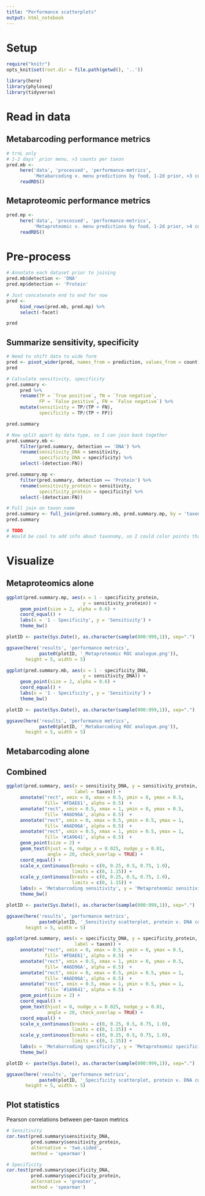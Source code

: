```yaml
---
title: "Performance scatterplots"
output: html_notebook
---
```


# Setup

```r
require("knitr")
opts_knit$set(root.dir = file.path(getwd(), '..'))
```

```r
library(here) 
library(phyloseq) 
library(tidyverse) 
```

# Read in data

## Metabarcoding performance metrics

```r
# trnL only
# 1-2 days' prior menu, >3 counts per taxon
pred.mb <- 
     here('data', 'processed', 'performance-metrics',
          'Metabarcoding v. menu predictions by food, 1-2d prior, >3 counts per taxon filter.rds') %>%
     readRDS()
```

## Metaproteomic performance metrics

```r
pred.mp <- 
     here('data', 'processed', 'performance-metrics',
          'Metaproteomic v. menu predictions by food, 1-2d prior, >4 counts per taxon filter.rds') %>%
     readRDS()
```

# Pre-process

```r
# Annotate each dataset prior to joining
pred.mb$detection <- 'DNA'
pred.mp$detection <- 'Protein'

# Just concatenate end to end for now
pred <- 
     bind_rows(pred.mb, pred.mp) %>% 
     select(-facet)

pred
```
## Summarize sensitivity, specificity

```r
# Need to shift data to wide form
pred <- pivot_wider(pred, names_from = prediction, values_from = count)
pred
```
```r
# Calculate sensitivity, specificity
pred.summary <- 
     pred %>% 
     rename(TP = `True positive`, TN = `True negative`,
            FP = `False positive`, FN = `False negative`) %>% 
     mutate(sensitivity = TP/(TP + FN), 
            specificity = TP/(TP + FP))

pred.summary
```
```r
# Now split apart by data type, so I can join back together
pred.summary.mb <- 
     filter(pred.summary, detection == 'DNA') %>% 
     rename(sensitivity_DNA = sensitivity,
            specificity_DNA = specificity) %>% 
     select(-(detection:FN))

pred.summary.mp <- 
     filter(pred.summary, detection == 'Protein') %>% 
     rename(sensitivity_protein = sensitivity,
            specificity_protein = specificity) %>% 
     select(-(detection:FN))

# Full join on taxon name
pred.summary <- full_join(pred.summary.mb, pred.summary.mp, by = 'taxon')
pred.summary
```
```r
# TODO
# Would be cool to add info about taxonomy, so I could color points that way
```

# Visualize 

## Metaproteomics alone

```r
ggplot(pred.summary.mp, aes(x = 1 - specificity_protein,
                            y = sensitivity_protein)) +
     geom_point(size = 2, alpha = 0.6) +
     coord_equal() +
     labs(x = '1 - Specificity', y = 'Sensitivity') +
     theme_bw()

plotID <- paste(Sys.Date(), as.character(sample(000:999,1)), sep=".")

ggsave(here('results', 'performance metrics', 
            paste0(plotID, '_Metaproteomic ROC analogue.png')),
       height = 5, width = 5)
```

```r
ggplot(pred.summary.mb, aes(x = 1 - specificity_DNA,
                            y = sensitivity_DNA)) +
     geom_point(size = 2, alpha = 0.6) +
     coord_equal() +
     labs(x = '1 - Specificity', y = 'Sensitivity') +
     theme_bw()

plotID <- paste(Sys.Date(), as.character(sample(000:999,1)), sep=".")

ggsave(here('results', 'performance metrics', 
            paste0(plotID, '_Metabarcoding ROC analogue.png')),
       height = 5, width = 5)
```


## Metabarcoding alone

## Combined

```r
ggplot(pred.summary, aes(x = sensitivity_DNA, y = sensitivity_protein,
                         label = taxon)) +
     annotate("rect", xmin = 0, xmax = 0.5, ymin = 0, ymax = 0.5, 
              fill= '#FDAE61', alpha = 0.5)  + 
     annotate("rect", xmin = 0.5, xmax = 1, ymin = 0, ymax = 0.5, 
              fill= '#A6D96A', alpha = 0.5)  + 
     annotate("rect", xmin = 0, xmax = 0.5, ymin = 0.5, ymax = 1, 
              fill= '#A6D96A', alpha = 0.5)  + 
     annotate("rect", xmin = 0.5, xmax = 1, ymin = 0.5, ymax = 1, 
              fill= '#1A9641', alpha = 0.5)  +
     geom_point(size = 2) +
     geom_text(hjust = 0, nudge_x = 0.025, nudge_y = 0.01,
               angle = 20, check_overlap = TRUE) +
     coord_equal() +
     scale_x_continuous(breaks = c(0, 0.25, 0.5, 0.75, 1.0),
                        limits = c(0, 1.15)) +
     scale_y_continuous(breaks = c(0, 0.25, 0.5, 0.75, 1.0),
                        limits = c(0, 1.15)) +
     labs(x = 'Metabarcoding sensitivity', y = 'Metaproteomic sensitivity') +
     theme_bw()

plotID <- paste(Sys.Date(), as.character(sample(000:999,1)), sep=".")

ggsave(here('results', 'performance metrics', 
            paste0(plotID, '_Sensitivity scatterplot, protein v. DNA compared to menu.png')),
       height = 5, width = 5)
```

```r
ggplot(pred.summary, aes(x = specificity_DNA, y = specificity_protein,
                         label = taxon)) +
     annotate("rect", xmin = 0, xmax = 0.5, ymin = 0, ymax = 0.5, 
              fill= '#FDAE61', alpha = 0.5)  + 
     annotate("rect", xmin = 0.5, xmax = 1, ymin = 0, ymax = 0.5, 
              fill= '#A6D96A', alpha = 0.5)  + 
     annotate("rect", xmin = 0, xmax = 0.5, ymin = 0.5, ymax = 1, 
              fill= '#A6D96A', alpha = 0.5)  + 
     annotate("rect", xmin = 0.5, xmax = 1, ymin = 0.5, ymax = 1, 
              fill= '#1A9641', alpha = 0.5)  +
     geom_point(size = 2) +
     coord_equal() +
     geom_text(hjust = 0, nudge_x = 0.025, nudge_y = 0.01,
               angle = 20, check_overlap = TRUE) +
     coord_equal() +
     scale_x_continuous(breaks = c(0, 0.25, 0.5, 0.75, 1.0),
                        limits = c(0, 1.15)) +
     scale_y_continuous(breaks = c(0, 0.25, 0.5, 0.75, 1.0),
                        limits = c(0, 1.15)) +
     labs(x = 'Metabarcoding specificity', y = 'Metaproteomic specificity') +
     theme_bw()

plotID <- paste(Sys.Date(), as.character(sample(000:999,1)), sep=".")

ggsave(here('results', 'performance metrics', 
            paste0(plotID, '_Specificity scatterplot, protein v. DNA compared to menu.png')),
       height = 5, width = 5)
```

## Plot statistics

Pearson correlations between per-taxon metrics
```r
# Sensitivity
cor.test(pred.summary$sensitivity_DNA,
         pred.summary$sensitivity_protein,
         alternative = 'two.sided',
         method = 'spearman')
```

```r
# Specificity
cor.test(pred.summary$specificity_DNA,
         pred.summary$specificity_protein,
         alternative = 'greater', 
         method = 'spearman')
```

